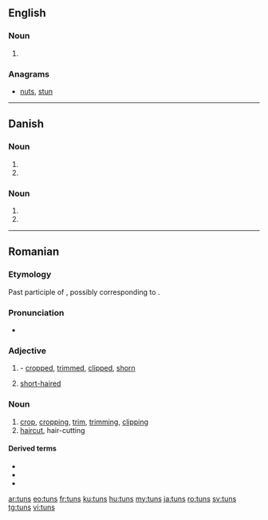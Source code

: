 ==English==

===Noun===
{{head|en|noun plural form}}

# {{plural of|tun|lang=en}}

===Anagrams===
* [[nuts#English|nuts]], [[stun#English|stun]]

----

==Danish==

===Noun===
{{head|da|noun form|g=n}}

# {{genitive singular indefinite of|tun|lang=da}}
# {{genitive plural indefinite of|tun|lang=da}}

===Noun===
{{head|da|noun form|g=c}}

# {{genitive singular indefinite of|tun|lang=da}}
# {{genitive plural indefinite of|tun|lang=da}}

----

==Romanian==

===Etymology===
Past participle of {{m|ro|tunde}}, possibly corresponding to {{etyl|la|ro}} {{m|la|tōnsus}}.

===Pronunciation===
* {{IPA|/tuns/|lang=ro}}

===Adjective===
{{head|ro|adjective}}

# {{past participle of|tunde|lang=ro}}- [[cropped]], [[trimmed]], [[clipped]], [[shorn]]
# [[short-haired]]

===Noun===
{{ro-noun|n|tunsuri}}

# [[crop]], [[cropping]], [[trim]], [[trimming]], [[clipping]]
# [[haircut]], hair-cutting

====Derived terms====
* {{l|ro|tunsoare}}
* {{l|ro|tunsură}}
* {{l|ro|tuns scurt}}

[[ar:tuns]]
[[eo:tuns]]
[[fr:tuns]]
[[ku:tuns]]
[[hu:tuns]]
[[my:tuns]]
[[ja:tuns]]
[[ro:tuns]]
[[sv:tuns]]
[[tg:tuns]]
[[vi:tuns]]